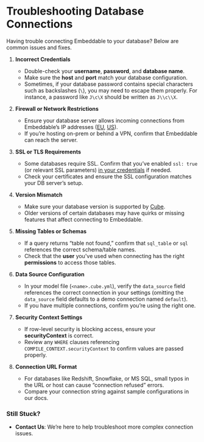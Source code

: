 # Troubleshooting Database Connections

Having trouble connecting Embeddable to your database? Below are common issues and fixes.

1. **Incorrect Credentials**
    - Double-check your **username**, **password**, and **database name**.  
    - Make sure the **host** and **port** match your database configuration.
    - Sometimes, if your database password contains special characters such as backslashes (`\`), you may need to escape them properly. For instance, a password like `J\c\X` should be written as `J\\c\\X`.

2. **Firewall or Network Restrictions** 
    - Ensure your database server allows incoming connections from Embeddable’s IP addresses ([EU](/getting-started/deployment-regions/us#ips-to-whitelist), [US](/getting-started/deployment-regions/eu#ips-to-whitelist)).  
    - If you’re hosting on-prem or behind a VPN, confirm that Embeddable can reach the server.

3. **SSL or TLS Requirements**  
   - Some databases require SSL. Confirm that you’ve enabled `ssl: true` (or relevant SSL parameters) [in your credentials](./credentials) if needed.  
   - Check your certificates and ensure the SSL configuration matches your DB server’s setup.

4. **Version Mismatch**  
   - Make sure your database version is supported by [Cube](https://cube.dev/docs/product/configuration/data-sources). 
   - Older versions of certain databases may have quirks or missing features that affect connecting to Embeddable.

5. **Missing Tables or Schemas**  
   - If a query returns “table not found,” confirm that `sql_table` or `sql` references the correct schema/table names.  
   - Check that the **user** you've used when connecting has the right **permissions** to access those tables.

6. **Data Source Configuration**  
   - In your model file (`<name>.cube.yml`), verify the `data_source` field references the correct connection in your settings (omitting the `data_source` field defaults to a demo connection named `default`).
   - If you have multiple connections, confirm you’re using the right one.

7. **Security Context Settings**  
   - If row-level security is blocking access, ensure your **securityContext** is correct.  
   - Review any `WHERE` clauses referencing `COMPILE_CONTEXT.securityContext` to confirm values are passed properly.

8. **Connection URL Format**  
   - For databases like Redshift, Snowflake, or MS SQL, small typos in the URL or host can cause “connection refused” errors.  
   - Compare your connection string against sample configurations in our docs.

### Still Stuck?

- **Contact Us**: We’re here to help troubleshoot more complex connection issues.